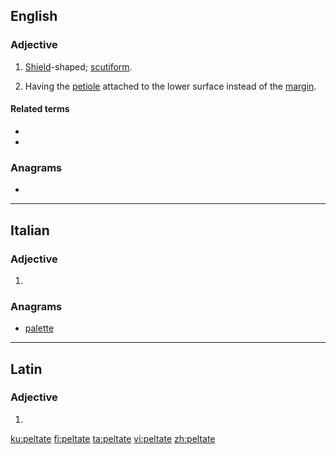 ==English==

===Adjective===
{{en-adj}}

# [[shield|Shield]]-shaped; [[scutiform]].
# {{lb|en|botany|of leaves}} Having the [[petiole]] attached to the lower surface instead of the [[margin]].

====Related terms====
* {{l|en|peltately}}
* {{l|en|perfoliate}}

===Anagrams===
* {{l|en|palette}}

----

==Italian==

===Adjective===
{{head|it|adjective form}}

# {{feminine plural of|peltato|lang=it}}

===Anagrams===
* [[palette#Italian|palette]]

----

==Latin==

===Adjective===
{{la-adj-form|peltāte}}

# {{inflection of|peltātus||voc|m|s|lang=la}}

[[ku:peltate]]
[[fi:peltate]]
[[ta:peltate]]
[[vi:peltate]]
[[zh:peltate]]